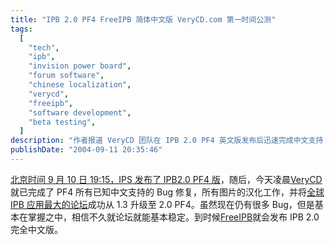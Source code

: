 ```yaml
---
title: "IPB 2.0 PF4 FreeIPB 简体中文版 VeryCD.com 第一时间公测"
tags:
  [
    "tech",
    "ipb",
    "invision power board",
    "forum software",
    "chinese localization",
    "verycd",
    "freeipb",
    "software development",
    "beta testing",
  ]
description: "作者报道 VeryCD 团队在 IPB 2.0 PF4 英文版发布后迅速完成中文支持 Bug 修复和汉化工作，并将全球最大的 IPB 论坛从 1.3 升级至 2.0 版本，期待在修复剩余 Bug 后通过 FreeIPB 发布完整中文版。"
publishDate: "2004-09-11 20:35:46"
---
```


[北京时间 9 月 10 日 19:15，IPS 发布了 IPB2.0 PF4 版](http://forums.invisionpower.com/index.php?act=ST&f=1&t=146442)，随后，今天凌晨[VeryCD](http://www.verycd.com/)就已完成了 PF4 所有已知中文支持的 Bug 修复，所有图片的汉化工作，并将[全球 IPB 应用最大的论坛](http://www.verycd.com/forum/)成功从 1.3 升级至 2.0 PF4。虽然现在仍有很多 Bug，但是基本在掌握之中，相信不久就论坛就能基本稳定。到时候[FreeIPB](http://www.freeipb.com/)就会发布 IPB 2.0 完全中文版。
